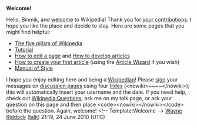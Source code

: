 <article id="27799645" title=User talk:Binmik>
	<talkpage id="27799645" title="User talk:Binmik">
'''Welcome!'''

Hello, Binmik, and [[Wikipedia:Introduction|welcome]] to Wikipedia! Thank you for [[Special:Contributions/Binmik|your contributions]]. I hope you like the place and decide to stay. Here are some pages that you might find helpful:
*[[Wikipedia:Five pillars|The five pillars of Wikipedia]]
*[[Wikipedia:Tutorial|Tutorial]]
*[[Wikipedia:How to edit a page|How to edit a page]] and [[Wikipedia:Article development|How to develop articles]]
*[[Wikipedia:Your first article|How to create your first article]] (using the [[Wikipedia:Article wizard|Article Wizard]] if you wish)
*[[Wikipedia:Manual of Style|Manual of Style]]
I hope you enjoy editing here and being a [[Wikipedia:Wikipedians|Wikipedian]]! Please [[Wikipedia:Signatures|sign]] your messages on [[Wikipedia:talk page|discussion page]]s using four [[tilde]]s (&lt;nowiki&gt;~~~~&lt;/nowiki&gt;); this will automatically insert your username and the date. If you need help, check out [[Wikipedia:Questions]], ask me on my talk page, or ask your question on this page and then place &lt;code&gt;&lt;nowiki&gt;{{helpme}}&lt;/nowiki&gt;&lt;/code&gt; before the question. Again, welcome! &lt;!-- Template:Welcome --&gt; [[User:Wayne Riddock|Wayne Riddock]] ([[User talk:Wayne Riddock|talk]]) 21:19, 24 June 2010 (UTC)
	</talkpage>
</article>